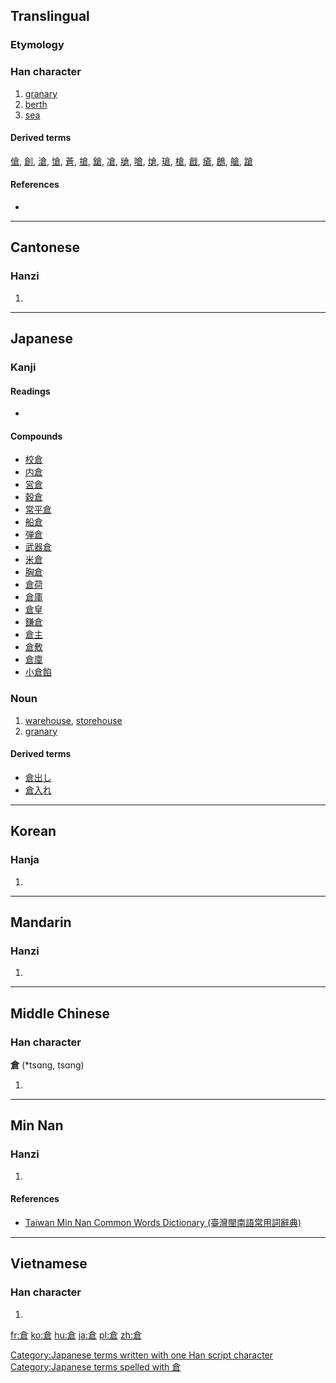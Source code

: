 {{also|仓}}
==Translingual==

===Etymology===
{{Han compound|食|口|t1=food|t2=house|ls=ic}}

===Han character===
{{Han char|rn=9|rad=人|as=08|sn=10|four=8060<sub>7</sub>|canj=人戈日口 (OIAR)}}

# [[granary]]
# [[berth]]
# [[sea]]

====Derived terms====
[[傖]], [[創]], [[滄]], [[愴]], [[蒼]], [[搶]], [[鎗]], [[凔]], [[牄]], [[嗆]], [[熗]], [[瑲]], [[槍]], [[戧]], [[瘡]], [[鶬]], [[艙]], [[蹌]]

====References====
* {{Han ref|kx=0107.140|dkj=00756|dj=0227.220|hdz=10169.150|uh=5009|ud=20489|bh=ADDC|bd=44508}}

----

==Cantonese==

===Hanzi===
{{yue-hanzi|jyut=[[cong1]]|y=chong1|sim=仓}}

# {{defn|lang=yue|sort=人08}}

----

==Japanese==

===Kanji===
{{ja-kanji|grade=4|rs=人08}}

====Readings====
* {{ja-readings|on=[[そう]] ([[sō]])|kun=[[くら]] ([[kura]])}}

====Compounds====
* [[校倉]]
* [[内倉]]
* [[営倉]]
* [[穀倉]]
* [[常平倉]]
* [[船倉]]
* [[弾倉]]
* [[武器倉]]
* [[米倉]]
* [[胸倉]]
* [[倉荷]]
* [[倉庫]]
* [[倉皇]]
* [[鎌倉]]
* [[倉主]]
* [[倉敷]]
* [[倉廩]]
* [[小倉餡]]

===Noun===
{{ja-noun|k|hira=くら|rom=kura}}

# [[warehouse]], [[storehouse]]
# [[granary]]

====Derived terms====
* [[倉出し]]
* [[倉入れ]]

[[Category:Japanese terms written with one Han script character]]
[[Category:Japanese terms spelled with 倉]]

----

==Korean==

===Hanja===
{{ko-hanja|hangeul=창|rv=chang|mr=ch'ang|y=chang}}

# {{defn|lang=ko|sort=人08}}

----

==Mandarin==

===Hanzi===
{{cmn-hanzi|sim=仓|pin=[[cāng]] ([[cang1]]), [[gě]] ([[ge3]])|wg=ts'ang<sup>1</sup>, ko<sup>3</sup>}}

# {{defn|lang=cmn|sort=人08}}

----

==Middle Chinese==	

===Han character===
'''倉''' (*tsɑng, tsɑng)<!--asterisk indicates a reconstructed pronunciation-->

# {{defn|lang=ltc|sort=人08}}

----

==Min Nan==

===Hanzi===
{{nan-hanzi|tlpa=tshong (tshong<sup>1</sup>), tshng (tshng<sup>1</sup>)}}

# {{defn|lang=nan|sort=人08}}

====References====
*[http://twblg.dict.edu.tw/holodict_new/result_detail.jsp?n_no=5711&curpage=1&sample=%E5%80%89&radiobutton=1&querytarget=1&limit=20&pagenum=1&rowcount=4 Taiwan Min Nan Common Words Dictionary (臺灣閩南語常用詞辭典)]

----

==Vietnamese==

===Han character===
{{vi-hantu|[[thương]]|rs=人08}}

# {{defn|lang=vi|sort=人08}}

[[fr:倉]]
[[ko:倉]]
[[hu:倉]]
[[ja:倉]]
[[pl:倉]]
[[zh:倉]]